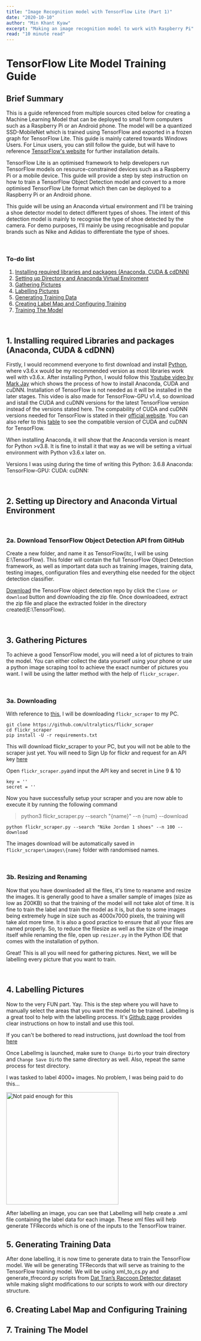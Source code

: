 ```yaml
---
title: "Image Recognition model with TensorFlow Lite (Part 1)"
date: "2020-10-10"
author: "Min Khant Kyaw"
excerpt: "Making an image recognition model to work with Raspberry Pi"
read: "10 minute read"
---
```


# TensorFlow Lite Model Training Guide

## Brief Summary
This is a guide referenced from multiple sources cited below for creating a Machine Learning Model that can be deployed to small form computers such as a Raspberry Pi or an Android phone. The model will be a quantized SSD-MobileNet which is trained using TensorFlow and exported in a frozen graph for TensorFlow Lite. This guide is mainly catered towards Windows Users. For Linux users, you can still follow the guide, but will have to reference [TensorFlow's website](https://www.tensorflow.org/install) for further installation details.

TensorFlow Lite is an optimised framework to help developers run TensorFlow models on resource-constrained devices such as a Raspberry Pi or a mobile device. This guide will provide a step by step instruction on how to train a TensorFlow Object Detection model and convert to a more optimised TensorFlow Lite format which then can be deployed to a Raspberry Pi or an Android phone.

This guide will be using an Anaconda virtual environment and I'll be training a shoe detector model to detect different types of shoes. The intent of this detection model is mainly to recognise the type of shoe detected by the camera. For demo purposes, I'll mainly be using recognisable and popular brands such as Nike and Adidas to differentiate the type of shoes.

<br />

### To-do list
1. [Installing required libraries and packages (Anaconda, CUDA & cdDNN)](https://github.com/min-khant-kyaw/image_classification/blob/master/README.md#1-installing-required-libraries-and-packages-anaconda-cuda--cddnn)
2. [Setting up Directory and Anaconda Virtual Enviroment](https://github.com/min-khant-kyaw/image_classification/blob/master/README.md#2-setting-up-directory-and-anaconda-virtual-environment)
3. [Gathering Pictures](https://github.com/min-khant-kyaw/image_classification/blob/master/README.md#3-gathering-pictures)
4. [Labelling Pictures](https://github.com/min-khant-kyaw/image_classification/blob/master/README.md#4-labelling-pictures)
5. [Generating Training Data](https://github.com/min-khant-kyaw/image_classification/blob/master/README.md#5-generating-training-data)
6. [Creating Label Map and Configuring Training](https://github.com/min-khant-kyaw/image_classification/blob/master/README.md#6-creating-label-map-and-configuring-training)
7. [Training The Model](https://github.com/min-khant-kyaw/image_classification/blob/master/README.md#7-training-the-model)

<br />

## 1. Installing required Libraries and packages (Anaconda, CUDA & cdDNN)
Firstly, I would recommend everyone to first download and install [Python](https://www.python.org/downloads/windows/), where v3.6.x would be my recommended version as most libraries work well with v3.6.x. After installing Python, I would follow this [Youtube video by Mark Jay](https://www.youtube.com/watch?v=RplXYjxgZbw) which shows the process of how to install Anaconda, CUDA and cuDNN. Installation of TensorFlow is not needed as it will be installed in the later stages. This video is also made for TensorFlow-GPU v1.4, so download and istall the CUDA and cuDNN versions for the latest TensorFlow version instead of the versions stated here. The compability of CUDA and cuDNN versions needed for TensorFlow is stated in their [official website](https://www.tensorflow.org/install/gpu). You can also refer to this [table](https://www.tensorflow.org/install/source#tested_build_configurations) to see the compatible version of CUDA and cuDNN for TensorFlow.

When installing Anaconda, it will show that the Anaconda version is meant for Python >v3.8. It is fine to install it that way as we will be setting a virtual environment with Python v3.6.x later on.

Versions I was using during the time of writing this
Python: 3.6.8
Anaconda: 
TensorFlow-GPU:
CUDA:
cuDNN:

<br />

## 2. Setting up Directory and Anaconda Virtual Environment

<br />

### 2a. Download TensorFlow Object Detection API from GitHub
Create a new folder, and name it as TensorFlow(itc, I will be using E:\TensorFlow). This folder will contain the full TensorFlow Object Detection framework, as well as important data such as training images, training data, testing images, configuration files and everything else needed for the object detection classifier.

[Download](https://github.com/tensorflow/models) the TensorFlow object detection repo by click the ```Clone or download``` button and downloading the zip file. Once downloadeed, extract the zip file and place the extracted folder in the directory created(E:\TensorFlow).

<br />

## 3. Gathering Pictures
To achieve a good TensorFlow model, you will need a lot of pictures to train the model. You can either collect the data yourself using your phone or use a python image scraping tool to achieve the exact number of pictures you want. I will be using the latter method with the help of ```flickr_scraper```.

<br />

### 3a. Downloading
With reference to [this](https://github.com/ultralytics/flickr_scraper), I will be downloading ```flickr_scraper``` to my PC.

```
git clone https://github.com/ultralytics/flickr_scraper
cd flickr_scraper
pip install -U -r requirements.txt
```
This will download flickr_scraper to your PC, but you will not be able to the scraper just yet.
You will need to Sign Up for flickr and request for an API key [here](https://www.flickr.com/services/apps/create/apply)

Open ```flickr_scraper.py```and input the API key and secret in Line 9 & 10

```
key = ''
secret = ''
```

Now you have successfully setup your scraper and you are now able to execute it by running the following command

> python3 flickr_scraper.py --search "{name}" --n {num} --download
```
python flickr_scraper.py --search "Nike Jordan 1 shoes" --n 100 --download
```

The images download will be automatically saved in ```flickr_scraper\images\{name}``` folder with randomised names.

<br />

### 3b. Resizing and Renaming
Now that you have downloaded all the files, it's time to reaname and resize the images.
It is generally good to have a smaller sample of images (size as low as 200KB) so that the training of the model will not take alot of time. It is fine to train the label and train the model as it is, but due to some images being extremely huge in size such as 4000x7000 pixels, the training will take alot more time. 
It is also a good practice to ensure that all your files are named properly. So, to reduce the filesize as well as the size of the image itself while renaming the file, open up ```resizer.py``` in the Python IDE that comes with the installation of python.



Great! This is all you will need for gathering pictures. Next, we will be labelling every picture that you want to train.

<br />

## 4. Labelling Pictures
Now to the very FUN part. Yay. This is the step where you will have to manually select the areas that you want the model to be trained. 
LabelImg is a great tool to help with the labelling process. It's [Github page](https://github.com/tzutalin/labelImg) provides clear instructions on how to install and use this tool.

If you can't be bothered to read instructions, just download the tool from [here](https://www.dropbox.com/s/tq7zfrcwl44vxan/windows_v1.6.0.zip?dl=1)

Once LabelImg is launched, make sure to ```Change Dir```to your train directory and ```Change Save Dir```to the same directory as well. Also, repeat the same process for test directory.

I was tasked to label 4000+ images. No problem, I was being paid to do this...
<p>
  <img width="300" height="300" src="https://media1.tenor.com/images/e8811ef763720c5a399379dd68b641f9/tenor.gif?itemid=6139291" title="Not paid enough for this" />
</p>

After labelling an image, you can see that LabelImg will help create a .xml file containing the label data for each image. These xml files will help generate TFRecords which is one of the inputs to the TensorFlow trainer.

## 5. Generating Training Data
After done labelling, it is now time to generate data to train the TensorFlow model. We will be generating TFRecords that will serve as training to the TensorFlow training model. We will be using xml_to_cs.py and generate_tfrecord.py scripts from [Dat Tran’s Raccoon Detector dataset](http://github.com/datitran/raccoon_dataset) while making slight modifications to our scripts to work with our directory structure.


## 6. Creating Label Map and Configuring Training



## 7. Training The Model




